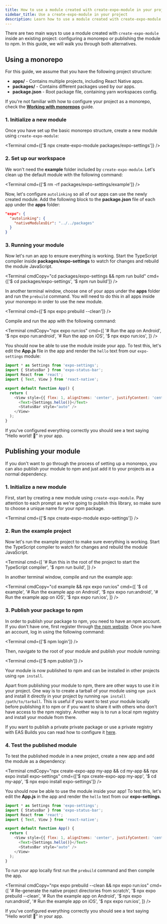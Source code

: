 ```yaml
---
title: How to use a module created with create-expo-module in your project
sidebar_title: Use a create-expo-module in your project
description: Learn how to use a module created with create-expo-module in your project.
---
```



There are two main ways to use a module created with `create-expo-module` inside an existing project: configuring a monorepo or publishing the module to npm. In this guide, we will walk you through both alternatives.

## Using a monorepo

For this guide, we assume that you have the following project structure:

- **apps/** - Contains multiple projects, including React Native apps.
- **packages/** - Contains different packages used by our apps.
- **package.json** - Root package file, containing yarn workspaces config.

If you're not familiar with how to configure your project as a monorepo, check the **[Working with monorepos](/guides/monorepos/)** guide.

### 1. Initialize a new module

Once you have set up the basic monorepo structure, create a new module using `create-expo-module`:

<Terminal cmd={['$ npx create-expo-module packages/expo-settings']} />

### 2. Set up our workspace

We won't need the **example** folder included by `create-expo-module`. Let's clean up the default module with the following command:

<Terminal cmd={['$ rm -rf packages/expo-settings/example']} />

Now, let's configure `autolinking` so all of our apps can use the newly created module. Add the following block to the **package.json** file of each app under the **apps** folder:

```json package.json
"expo": {
  "autolinking": {
    "nativeModulesDir": "../../packages"
  }
}
```

### 3. Running your module

Now let's run an app to ensure everything is working. Start the TypeScript compiler inside **packages/expo-settings** to watch for changes and rebuild the module JavaScript.

<Terminal
  cmdCopy="cd packages/expo-settings && npm run build"
  cmd={['$ cd packages/expo-settings', '$ npm run build']}
/>

In another terminal window, choose one of your apps under the **apps** folder and run the `prebuild` command. You will need to do this in all apps inside your monorepo in order to use the new module.

<Terminal cmd={['$ npx expo prebuild --clean']} />

Compile and run the app with the following command:

<Terminal
  cmdCopy="npx expo run:ios"
  cmd={[
    '# Run the app on Android',
    '$ npx expo run:android',
    '# Run the app on iOS',
    '$ npx expo run:ios',
  ]}
/>

You should now be able to use the module inside your app. To test this, let's edit the **App.js**
file in the app and render the `hello` text from our `expo-settings` module:

```javascript App.js
import * as Settings from 'expo-settings';
import { StatusBar } from 'expo-status-bar';
import React from 'react';
import { Text, View } from 'react-native';

export default function App() {
  return (
    <View style={{ flex: 1, alignItems: 'center', justifyContent: 'center' }}>
      <Text>{Settings.hello()}</Text>
      <StatusBar style="auto" />
    </View>
  );
}
```

If you've configured everything correctly you should see a text saying "Hello world! 👋” in your app.

## Publishing your module

If you don't want to go through the process of setting up a monorepo, you can also publish your module to npm and just add it to your projects as a normal dependency.

### 1. Initialize a new module

First, start by creating a new module using `create-expo-module`. Pay attention to each prompt as we're going to publish this library, so make sure to choose a unique name for your npm package.

<Terminal cmd={['$ npx create-expo-module expo-settings']} />

### **2. Run the example project**

Now let's run the example project to make sure everything is working. Start the TypeScript compiler to watch for changes and rebuild the module JavaScript.

<Terminal
  cmd={[
    '# Run this in the root of the project to start the TypeScript compiler',
    '$ npm run build',
  ]}
/>

In another terminal window, compile and run the example app:

<Terminal
  cmdCopy="cd example && npx expo run:ios"
  cmd={[
    '$ cd example',
    '# Run the example app on Android',
    '$ npx expo run:android',
    '# Run the example app on iOS',
    '$ npx expo run:ios',
  ]}
/>

### 3. Publish your package to npm

In order to publish your package to npm, you need to have an npm account. If you don't have one, first register through [the npm website](https://www.npmjs.com/signup). Once you have an account, log in using the following command:

<Terminal cmd={['$ npm login']} />

Then, navigate to the root of your module and publish your module running:

<Terminal cmd={['$ npm publish']} />

Your module is now published to npm and can be installed in other projects using `npm install`.

Apart from publishing your module to npm, there are other ways to use it in your project. One way is to create a tarball of your module using `npm pack` and install it directly in your project by running `npm install /path/to/tarball`. This is useful if you want to test your module locally before publishing it to npm or if you want to share it with others who don't have access to the npm registry. Another way is to run a local npm registry and install your module from there.

If you want to publish a private private package or use a private registry with EAS Builds you can read how to configure it [here](https://docs.expo.dev/build-reference/private-npm-packages/).

### 4. Test the published module

To test the published module in a new project, create a new app and add the module as a dependency:

<Terminal
  cmdCopy="npx create-expo-app my-app && cd my-app && npx expo install expo-settings"
  cmd={['$ npx create-expo-app my-app', '$ cd my-app', '$ npx expo install expo-settings']}
/>

You should now be able to use the module inside your app! To test this, let's edit the **App.js** in the app and render the `hello` text from our **expo-settings**.

```javascript App.js
import * as Settings from 'expo-settings';
import { StatusBar } from 'expo-status-bar';
import React from 'react';
import { Text, View } from 'react-native';

export default function App() {
  return (
    <View style={{ flex: 1, alignItems: 'center', justifyContent: 'center' }}>
      <Text>{Settings.hello()}</Text>
      <StatusBar style="auto" />
    </View>
  );
}
```

To run your app locally first run the `prebuild` command and then compile the app.

<Terminal
  cmdCopy="npx expo prebuild --clean && npx expo run:ios"
  cmd={[
    '# Re-generate the native project directories from scratch',
    '$ npx expo prebuild --clean',
    '# Run the example app on Android',
    '$ npx expo run:android',
    '# Run the example app on iOS',
    '$ npx expo run:ios',
  ]}
/>

If you've configured everything correctly you should see a text saying "Hello world! 👋” in your app.
